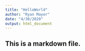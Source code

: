 ```yaml
---
title: "HelloWorld"
author: "Ryan Mayer"
date: "4/30/2020"
output: html_document
---
```


## This is a markdown file.